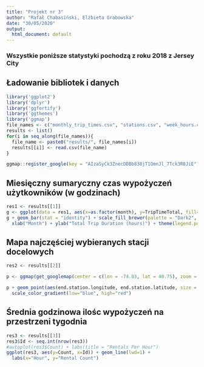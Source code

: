 ```yaml
---
title: "Projekt nr 3"
author: "Rafał Chabasiński, Elżbieta Grabowska"
date: "30/05/2020"
output:
  html_document: default
---
```


### Wszystkie poniższe statystyki pochodzą z roku 2018 z Jersey City
## Ładowanie bibliotek i danych
```r
library('ggplot2')
library('dplyr')
library('ggfortify')
library('ggthemes')
library('ggmap')
file_names <- c("monthly_trip_times.csv", "stations.csv", "week_hours.csv")
results <- list()
for(i in seq_along(file_names)){
  file_name <- paste0("results/", file_names[i])
  results[[i]] <- read.csv(file_name)
}

ggmap::register_google(key = "AIzaSyCk3ZnecDDBb838jT1OmnJl_7Tck3R8JiE")
```

## Miesięczny sumaryczny czas wypożyczeń użytkowników (w godzinach)
```r
res1 <- results[[1]]
g <- ggplot(data = res1, aes(x=as.factor(month), y=TripTimeTotal, fill=as.factor(Gender)))
g + geom_bar(stat = "identity") + scale_fill_brewer(palette = "Dark2", name = "Gender") +
  xlab("Month") + ylab("Total Trip Duration (hours)") + theme(legend.position = 'bottom')

```

## Mapa najczęściej wybieranych stacji docelowych
```r
res2 <- results[[2]]

p <- ggmap(get_googlemap(center = c(lon = -74.03, lat = 40.75), zoom = 12, scale = 2, maptype ='terrain', color = 'color'))

p + geom_point(aes(end.station.longitude, end.station.latitude, size = NumOfTrips, colour = NumOfTrips), data = res2) +
  scale_color_gradient(low="blue", high="red")
```

## Średnia godzinowa ilośc wypożyczeń na przestrzeni tygodnia
```r
res3 <- results[[3]]
res3$Id <- seq.int(nrow(res3))
#autoplot(res3$Count) + labs(title = "Rentals Per Hour")
ggplot(res3, aes(y=Count, x=Id)) + geom_line(lwd=1) +
  labs(x="Hour", y="Rental Count")
```
